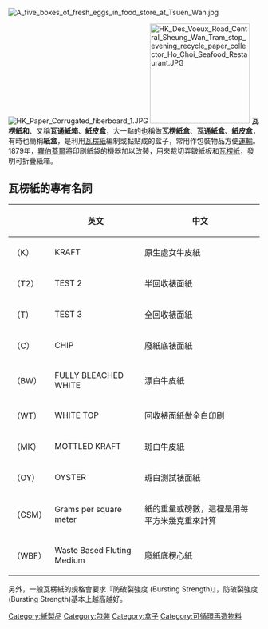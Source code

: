 {{unreferenced|time=2011-04-22T10:18:11+00:00}}
 [[File:A_five_boxes_of_fresh_eggs_in_food_store_at_Tsuen_Wan.jpg|thumb]]
[[File:HK_Paper_Corrugated_fiberboard_1.JPG|thumb]] 
[[File:HK_Des_Voeux_Road_Central_Sheung_Wan_Tram_stop_evening_recycle_paper_collector_Ho_Choi_Seafood_Restaurant.JPG|200px]] 
{{commonscat|Corrugated fiberboard}}
'''瓦楞紙和'''、又稱'''瓦通紙箱'''、'''紙皮盒'''，大一點的也稱做'''瓦楞紙盒'''、'''瓦通紙盒'''、'''紙皮盒'''，有時也簡稱'''紙盒'''，是利用[[瓦楞紙|瓦楞紙]]編制或黏貼成的盒子，常用作包裝物品方便[[運輸|運輸]]。1879年，[[羅伯蓋爾|羅伯蓋爾]]將印刷紙袋的機器加以改裝，用來裁切弄皺紙板和[[瓦楞紙|瓦楞紙]]，發明可折疊紙箱。

==瓦楞紙的專有名詞==
{| border="0" cellpadding="3px" style="border: 1px solid #999; background-color:#ffffff;"
|-align="center" style="background-color: #cccccc;"
! 
! 英文
! 中文
|-
|（K）|| KRAFT|| 原生處女牛皮紙
|-
|（T2）||TEST 2|| 半回收裱面紙
|-
|（T）||TEST 3|| 全回收裱面紙
|-
|（C）||CHIP|| 廢紙底裱面紙
|-
|（BW）||FULLY BLEACHED WHITE|| 漂白牛皮紙
|-
|（WT）||WHITE TOP|| 回收裱面紙做全白印刷
|-
|（MK）||MOTTLED KRAFT|| 斑白牛皮紙
|-
|（OY）||OYSTER|| 斑白測試裱面紙
|-
|（GSM）||Grams per square meter|| 紙的重量或磅數，這裡是用每平方米幾克重來計算
|-
|（WBF）||Waste Based Fluting Medium|| 廢紙底楞心紙
|}

另外，一般瓦楞紙的規格會要求『防破裂強度 (Bursting Strength)』，防破裂強度 (Bursting Strength)基本上越高越好。


{{用品小作品}}
{{紙製品}}

[[Category:紙製品|Category:紙製品]]
[[Category:包裝|Category:包裝]]
[[Category:盒子|Category:盒子]]
[[Category:可循環再造物料|Category:可循環再造物料]]